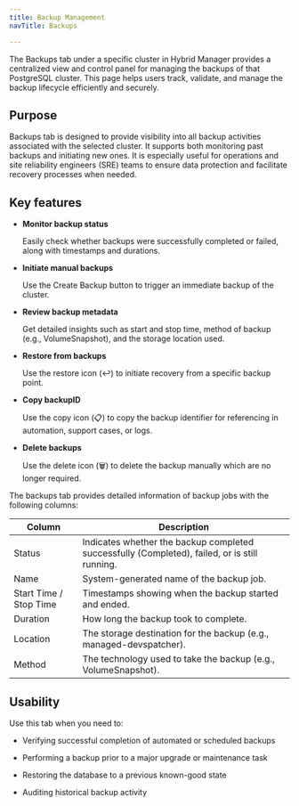 ```yaml
---
title: Backup Management
navTitle: Backups

---
```


The Backups tab under a specific cluster in Hybrid Manager provides a centralized view and control panel for managing the backups of that PostgreSQL cluster. This page helps users track, validate, and manage the backup lifecycle efficiently and securely.

## Purpose

Backups tab is designed to provide visibility into all backup activities associated with the selected cluster. It supports both monitoring past backups and initiating new ones. It is especially useful for operations and site reliability engineers (SRE) teams to ensure data protection and facilitate recovery processes when needed.

## Key features

- **Monitor backup status**

  Easily check whether backups were successfully completed or failed, along with timestamps and durations.

- **Initiate manual backups**
  
  Use the Create Backup button to trigger an immediate backup of the cluster.

- **Review backup metadata**

  Get detailed insights such as start and stop time, method of backup (e.g., VolumeSnapshot), and the storage location used.

- **Restore from backups**

  Use the restore icon (↩️) to initiate recovery from a specific backup point.

- **Copy backupID**

  Use the copy icon (📋) to copy the backup identifier for referencing in automation, support cases, or logs.

- **Delete backups**

  Use the delete icon (🗑️) to delete the backup manually which are no longer required.


The backups tab provides detailed information of backup jobs with the following columns:

| Column                 | Description                                                                                   |
|------------------------|-----------------------------------------------------------------------------------------------|
| Status                 | Indicates whether the backup completed successfully (Completed), failed, or is still running. |
| Name                   | System-generated name of the backup job.                                                      |
| Start Time / Stop Time | Timestamps showing when the backup started and ended.                                         |
| Duration               | How long the backup took to complete.                                                         |
| Location               | The storage destination for the backup (e.g., managed-devspatcher).                           |
| Method                 | The technology used to take the backup (e.g., VolumeSnapshot).                                |

## Usability

Use this tab when you need to:

- Verifying successful completion of automated or scheduled backups

- Performing a backup prior to a major upgrade or maintenance task

- Restoring the database to a previous known-good state

- Auditing historical backup activity